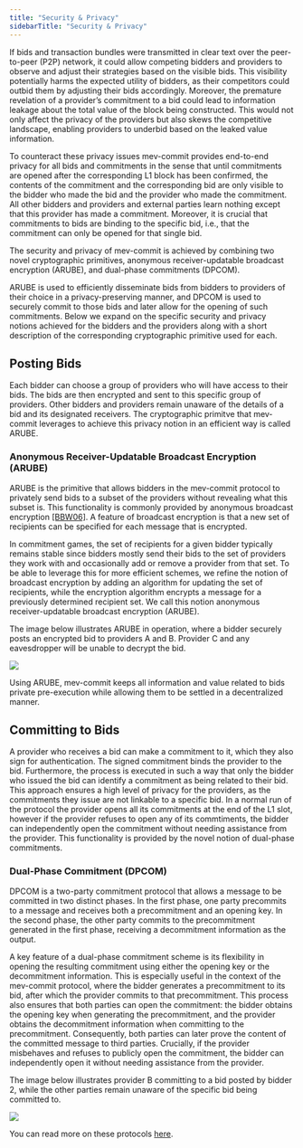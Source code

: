 ```yaml
---
title: "Security & Privacy"
sidebarTitle: "Security & Privacy"
---
```


If bids and transaction bundles were transmitted in clear text over the peer-to-peer (P2P) network, it could allow competing bidders and providers to observe and adjust their strategies based on the visible bids. This visibility potentially harms the expected utility of bidders, as their competitors could outbid them by adjusting their bids accordingly. Moreover, the premature revelation of a provider’s commitment to a bid could lead to information leakage about the total value of the block being constructed. This would not only affect the privacy of the providers but also skews the competitive landscape, enabling providers to underbid based on the leaked value information.

To counteract these privacy issues mev-commit provides end-to-end privacy for all bids and commitments in the sense that until commitments are opened after the corresponding L1 block has been confirmed, the contents of the commitment and the corresponding bid are only visible to the bidder who made the bid and the provider who made the commitment. All other bidders and providers and external parties learn nothing except that this provider has made a commitment. Moreover, it is crucial that commitments to bids are binding to the specific bid, i.e., that the commitment can only be opened for that single bid.

<Tip>The security and privacy of mev-commit is achieved by combining two novel cryptographic primitives, anonymous receiver-updatable broadcast encryption (ARUBE), and dual-phase commitments (DPCOM).</Tip>

ARUBE is used to efficiently disseminate bids from bidders to providers of their choice in a privacy-preserving manner, and DPCOM is used to securely commit to those bids and later allow for the opening of such commitments. Below we expand on the specific security and privacy notions achieved for the bidders and the providers along with a short description of the corresponding cryptographic primitive used for each.

## Posting Bids
Each bidder can choose a group of providers who will have access to their bids. The bids are then encrypted and sent to this specific group of providers. Other bidders and providers remain unaware of the details of a bid and its designated receivers. The cryptographic primitve that mev-commit leverages to achieve this privacy notion in an efficient way is called ARUBE. 

### Anonymous Receiver-Updatable Broadcast Encryption (ARUBE)

ARUBE is the primitive that allows bidders in the mev-commit protocol to privately send bids to a subset of the providers without revealing what this subset is. This functionality is commonly provided by anonymous broadcast encryption [[BBW06]](https://www.cs.utexas.edu/~bwaters/publications/papers/privatebe.pdf). A feature of broadcast encryption is that a new set of recipients can be specified for each message that is encrypted. 

In commitment games, the set of recipients for a given bidder typically remains stable since bidders mostly send their bids to the set of providers they work with and occasionally add or remove a provider from that set. To be able to leverage this for more efficient schemes, we refine the notion of broadcast encryption by adding an algorithm for updating the set of recipients, while the encryption algorithm encrypts a message for a previously determined recipient set. We call this notion anonymous receiver-updatable broadcast encryption (ARUBE).

The image below illustrates ARUBE in operation, where a bidder securely posts an encrypted bid to providers A and B. Provider C and any eavesdropper will be unable to decrypt the bid. 
<Frame>
  <img src="/v0.8.0/images/ARUBE.png" />
</Frame>

Using ARUBE, mev-commit keeps all information and value related to bids private pre-execution while allowing them to be settled in a decentralized manner.

## Committing to Bids

A provider who receives a bid can make a commitment to it, which they also sign for authentication. The signed commitment binds the provider to the bid. Furthermore, the process is executed in such a way that only the bidder who issued the bid can identify a commitment as being related to their bid. This approach ensures a high level of privacy for the providers, as the commitments they issue are not linkable to a specific bid. In a normal run of the protocol the provider opens all its commitments at the end of the L1 slot, however if the provider refuses to open any of its commtiments, the bidder can independently open the commitment without needing assistance from the provider. This functionality is provided by the novel notion of dual-phase commitments.


### Dual-Phase Commitment (DPCOM)

DPCOM is a two-party commitment protocol that allows a message to be committed in two distinct phases. In the first phase, one party precommits to a message and receives both a precommitment and an opening key. In the second phase, the other party commits to the precommitment generated in the first phase, receiving a decommitment information as the output.

A key feature of a dual-phase commitment scheme is its flexibility in opening the resulting commitment using either the opening key or the decommitment information. This is especially useful in the context of the mev-commit protocol, where the bidder generates a precommitment to its bid, after which the provider commits to that precommitment. This process also ensures that both parties can open the commitment: the bidder obtains the opening key when generating the precommitment, and the provider obtains the decommitment information when committing to the precommitment. Consequently, both parties can later prove the content of the committed message to third parties. Crucially, if the provider misbehaves and refuses to publicly open the commitment, the bidder can independently open it without needing assistance from the provider.

The image below illustrates provider B committing to a bid posted by bidder 2, while the other parties remain unaware of the specific bid being committed to.
<Frame>
  <img src="/v0.8.0/images/dpcom.png" />
</Frame>

You can read more on these protocols [here](https://mirror.xyz/preconf.eth/iz2J0uTXHhl8DiAkG-VLLwvCp-8qcc_Z7A8_4rU0A3g).

